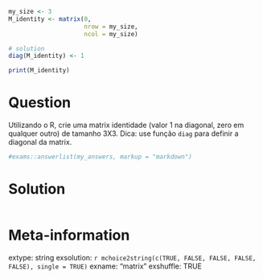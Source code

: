 ```r
my_size <- 3
M_identity <- matrix(0, 
                     nrow = my_size, 
                     ncol = my_size)

# solution
diag(M_identity) <- 1

print(M_identity)
```

Question
========

Utilizando o R, crie uma matrix identidade (valor 1 na diagonal, zero em qualquer outro) de tamanho 3X3. Dica: use função `diag` para definir a diagonal da matrix.

```r
#exams::answerlist(my_answers, markup = "markdown")
```

Solution
================

```r
```


Meta-information
================
extype: string
exsolution: `r mchoice2string(c(TRUE, FALSE, FALSE, FALSE, FALSE), single = TRUE)`
exname: "matrix"
exshuffle: TRUE

